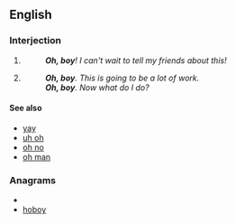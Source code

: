 ==English==

===Interjection===
{{en-interj|pos=[[oh]] [[boy]]}}

# {{non-gloss definition|An [[expression]] of [[delight]] or [[joy]].}}
#: '''''Oh, boy'''!  I can't wait to tell my friends about this!''
# {{non-gloss definition|An expression of dismay, [[resignation]], [[frustration]], or [[annoyance]] ([[sarcastic]]).}}
#: '''''Oh, boy'''.  This is going to be a lot of work.''
#: '''''Oh, boy'''.  Now what do I do?''

====See also====
* [[yay]]
* [[uh oh]]
* [[oh no]]
* [[oh man]]

===Anagrams===
* {{alphagram|bhooy}}
* [[hoboy#English|hoboy]]